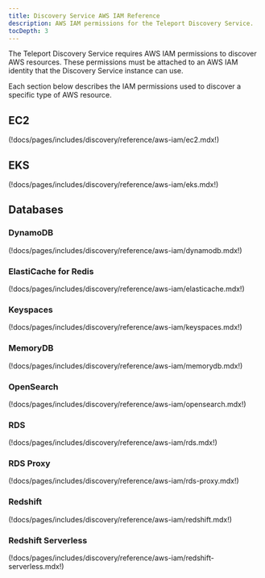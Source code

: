 ```yaml
---
title: Discovery Service AWS IAM Reference
description: AWS IAM permissions for the Teleport Discovery Service.
tocDepth: 3
---
```


The Teleport Discovery Service requires AWS IAM permissions to discover AWS
resources.
These permissions must be attached to an AWS IAM identity that the Discovery
Service instance can use.

Each section below describes the IAM permissions used to discover a specific
type of AWS resource.

## EC2

(!docs/pages/includes/discovery/reference/aws-iam/ec2.mdx!)

## EKS

(!docs/pages/includes/discovery/reference/aws-iam/eks.mdx!)

## Databases

### DynamoDB

(!docs/pages/includes/discovery/reference/aws-iam/dynamodb.mdx!)

### ElastiCache for Redis

(!docs/pages/includes/discovery/reference/aws-iam/elasticache.mdx!)

### Keyspaces

(!docs/pages/includes/discovery/reference/aws-iam/keyspaces.mdx!)

### MemoryDB

(!docs/pages/includes/discovery/reference/aws-iam/memorydb.mdx!)

### OpenSearch

(!docs/pages/includes/discovery/reference/aws-iam/opensearch.mdx!)

### RDS

(!docs/pages/includes/discovery/reference/aws-iam/rds.mdx!)

### RDS Proxy

(!docs/pages/includes/discovery/reference/aws-iam/rds-proxy.mdx!)

### Redshift

(!docs/pages/includes/discovery/reference/aws-iam/redshift.mdx!)

### Redshift Serverless

(!docs/pages/includes/discovery/reference/aws-iam/redshift-serverless.mdx!)
